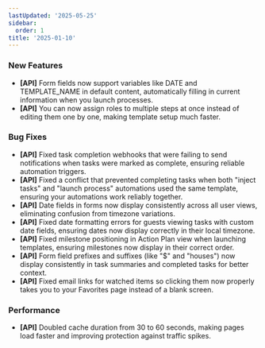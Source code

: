 ```yaml
---
lastUpdated: '2025-05-25'
sidebar:
  order: 1
title: '2025-01-10'
---
```


### New Features

- **[API]** Form fields now support variables like DATE and TEMPLATE_NAME in default content, automatically filling in current information when you launch processes.
- **[API]** You can now assign roles to multiple steps at once instead of editing them one by one, making template setup much faster.

### Bug Fixes

- **[API]** Fixed task completion webhooks that were failing to send notifications when tasks were marked as complete, ensuring reliable automation triggers.
- **[API]** Fixed a conflict that prevented completing tasks when both "inject tasks" and "launch process" automations used the same template, ensuring your automations work reliably together.
- **[API]** Date fields in forms now display consistently across all user views, eliminating confusion from timezone variations.
- **[API]** Fixed date formatting errors for guests viewing tasks with custom date fields, ensuring dates now display correctly in their local timezone.
- **[API]** Fixed milestone positioning in Action Plan view when launching templates, ensuring milestones now display in their correct order.
- **[API]** Form field prefixes and suffixes (like "$" and "houses") now display consistently in task summaries and completed tasks for better context.
- **[API]** Fixed email links for watched items so clicking them now properly takes you to your Favorites page instead of a blank screen.

### Performance

- **[API]** Doubled cache duration from 30 to 60 seconds, making pages load faster and improving protection against traffic spikes.